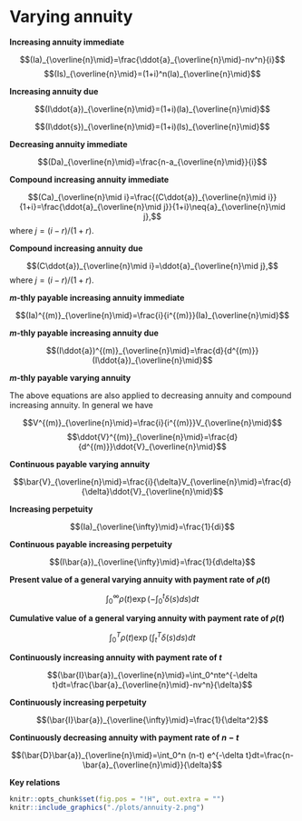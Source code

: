# Varying annuity

**Increasing annuity immediate**

$$(Ia)_{\overline{n}\mid}=\frac{\ddot{a}_{\overline{n}\mid}-nv^n}{i}$$
$$(Is)_{\overline{n}\mid}=(1+i)^n(Ia)_{\overline{n}\mid}$$

**Increasing annuity due**

$$(I\ddot{a})_{\overline{n}\mid}=(1+i)(Ia)_{\overline{n}\mid}$$

$$(I\ddot{s})_{\overline{n}\mid}=(1+i)(Is)_{\overline{n}\mid}$$

**Decreasing annuity immediate**

$$(Da)_{\overline{n}\mid}=\frac{n-a_{\overline{n}\mid}}{i}$$

**Compound increasing annuity immediate**

$$(Ca)_{\overline{n}\mid i}=\frac{(C\ddot{a})_{\overline{n}\mid i}}{1+i}=\frac{\ddot{a}_{\overline{n}\mid j}}{1+i}\neq{a}_{\overline{n}\mid j},$$
where $j=(i-r)/(1+r).$

**Compound increasing annuity due**

$$(C\ddot{a})_{\overline{n}\mid i}=\ddot{a}_{\overline{n}\mid j},$$
where $j=(i-r)/(1+r).$

**$m$-thly payable increasing annuity immediate**

$$(Ia)^{(m)}_{\overline{n}\mid}=\frac{i}{i^{(m)}}(Ia)_{\overline{n}\mid}$$

**$m$-thly payable increasing annuity due**

$$(I\ddot{a})^{(m)}_{\overline{n}\mid}=\frac{d}{d^{(m)}}(I\ddot{a})_{\overline{n}\mid}$$

**$m$-thly payable varying annuity**

The above equations are also applied to decreasing annuity and compound increasing annuity. In general we have 

$$V^{(m)}_{\overline{n}\mid}=\frac{i}{i^{(m)}}V_{\overline{n}\mid}$$
$$\ddot{V}^{(m)}_{\overline{n}\mid}=\frac{d}{d^{(m)}}\ddot{V}_{\overline{n}\mid}$$

**Continuous payable varying annuity**

$$\bar{V}_{\overline{n}\mid}=\frac{i}{\delta}V_{\overline{n}\mid}=\frac{d}{\delta}\ddot{V}_{\overline{n}\mid}$$

**Increasing perpetuity**

$$(Ia)_{\overline{\infty}\mid}=\frac{1}{di}$$

**Continuous payable increasing perpetuity**

$$(I\bar{a})_{\overline{\infty}\mid}=\frac{1}{d\delta}$$

**Present value of a general varying annuity with payment rate of $\rho(t)$**

$$\int_0^{\infty}\rho(t)\exp\left(-\int_0^t\delta(s)ds\right)dt$$

**Cumulative value of a general varying annuity with payment rate of $\rho(t)$**

$$\int_0^{T}\rho(t)\exp\left(\int_t^T\delta(s)ds\right)dt$$

**Continuously increasing annuity with payment rate of $t$**

$$(\bar{I}\bar{a})_{\overline{n}\mid}=\int_0^nte^{-\delta t}dt=\frac{\bar{a}_{\overline{n}\mid}-nv^n}{\delta}$$

**Continuously increasing perpetuity**

$$(\bar{I}\bar{a})_{\overline{\infty}\mid}=\frac{1}{\delta^2}$$

**Continuously decreasing annuity with payment rate of $n-t$**

$$(\bar{D}\bar{a})_{\overline{n}\mid}=\int_0^n (n-t) e^{-\delta t}dt=\frac{n-\bar{a}_{\overline{n}\mid}}{\delta}$$


**Key relations**

```r
knitr::opts_chunk$set(fig.pos = "!H", out.extra = "")
knitr::include_graphics("./plots/annuity-2.png")
```

